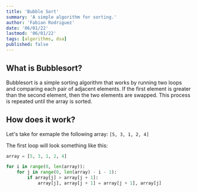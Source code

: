 ```yaml
---
title: 'Bubble Sort'
summary: 'A simple algorithm for sorting.'
author: 'Fabian Rodriguez'
date: '06/01/22'
lastmod: '06/01/22'
tags: [algorithms, dsa]
published: false
---
```


## What is Bubblesort?

Bubblesort is a simple sorting algorithm that works by running two loops and comparing each pair of adjacent elements.
If the first element is greater than the second element, then the two elements are swapped.
This process is repeated until the array is sorted.

## How does it work?

Let's take for exmaple the following array: `[5, 3, 1, 2, 4]`

The first loop will look something like this:

```python
array = [5, 3, 1, 2, 4]

for i in range(0, len(array)):
    for j in range(0, len(array) - i - 1):
        if array[j] > array[j + 1]:
            array[j], array[j + 1] = array[j + 1], array[j]
```
